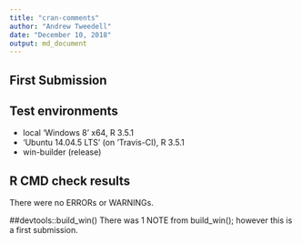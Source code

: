 ```yaml
---
title: "cran-comments"
author: "Andrew Tweedell"
date: "December 10, 2018"
output: md_document 
---
```

## First Submission 

## Test environments
* local 'Windows 8' x64, R 3.5.1
* 'Ubuntu 14.04.5 LTS' (on 'Travis-CI), R 3.5.1
* win-builder (release)

## R CMD check results
There were no ERRORs or WARNINGs. 

##devtools::build_win()
There was 1 NOTE from build_win(); however this is a first submission. 
